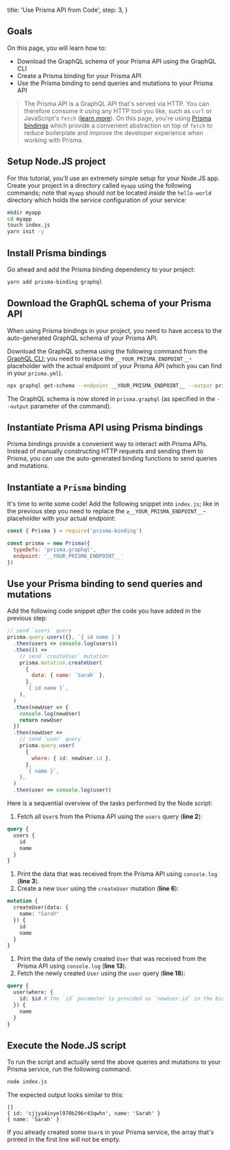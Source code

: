 
  title: 'Use Prisma API from Code',
  step: 3,
}

## Goals

On this page, you will learn how to:

- Download the GraphQL schema of your Prisma API using the GraphQL CLI
- Create a Prisma binding for your Prisma API
- Use the Prisma binding to send queries and mutations to your Prisma API

> The Prisma API is a GraphQL API that's served via HTTP. You can therefore consume it using any HTTP tool you like, such as `curl` or JavaScript's `fetch` ([learn more](nms2)). On this page, you're using [Prisma bindings](wer1) which provide a convenient abstraction on top of `fetch` to reduce boilerplate and improve the developer experience when working with Prisma. 

## Setup Node.JS project

For this tutorial, you'll use an extremely simple setup for your Node.JS app. Create your project in a directory called `myapp` using the following commands; note that `myapp` should _not_ be located _inside_ the `hello-world` directory which holds the service configuration of your service:

```bash copy
mkdir myapp
cd myapp
touch index.js
yarn init -y
```

## Install Prisma bindings

Go ahead and add the Prisma binding dependency to your project:

```bash copy
yarn add prisma-binding graphql
```

## Download the GraphQL schema of your Prisma API

When using Prisma bindings in your project, you need to have access to the auto-generated GraphQL schema of your Prisma API. 

Download the GraphQL schema using the following command from the [GraphQL CLI](https://github.com/graphql-cli/graphql-cli); you need to replace the `__YOUR_PRISMA_ENDPOINT__`-placeholder with the actual endpoint of your Prisma API (which you can find in your `prisma.yml`).

```bash copy
npx graphql get-schema --endpoint __YOUR_PRISMA_ENDPOINT__ --output prisma.graphql --no-all
```

The GraphQL schema is now stored in `prisma.graphql` (as specified in the `--output` parameter of the command).

## Instantiate Prisma API using Prisma bindings

Prisma bindings provide a convenient way to interact with Prisma APIs. Instead of manually constructing HTTP requests and sending them to Prisma, you can use the auto-generated binding functions to send queries and mutations.

## Instantiate a `Prisma` binding

It's time to write some code! Add the following snippet into `index.js`; like in the previous step you need to replace the `≥__YOUR_PRISMA_ENDPOINT__`-placeholder with your actual endpoint:

```js copy
const { Prisma } = require('prisma-binding')

const prisma = new Prisma({
  typeDefs: 'prisma.graphql',
  endpoint: '__YOUR_PRISMA_ENDPOINT__'
})
```

## Use your Prisma binding to send queries and mutations

Add the following code snippet _after_ the code you have added in the previous step:

```js copy
// send `users` query
prisma.query.users({}, `{ id name }`)
  .then(users => console.log(users))
  .then(() =>
    // send `createUser` mutation
    prisma.mutation.createUser(
      {
        data: { name: `Sarah` },
      },
      `{ id name }`,
    ),
  )
  .then(newUser => {
    console.log(newUser)
    return newUser
  })
  .then(newUser =>
    // send `user` query
    prisma.query.user(
      {
        where: { id: newUser.id },
      },
      `{ name }`,
    ),
  )
  .then(user => console.log(user))
```

<Collapse title="What does the code do?">

Here is a sequential overview of the tasks performed by the Node script:

1. Fetch all `User`s from the Prisma API using the `users` query (**line 2**):

  ```graphql
  query {
    users {
      id
      name
    }
  }
  ```

1. Print the data that was received from the Prisma API using `console.log` (**line 3**). 
1. Create a new `User` using the `createUser` mutation (**line 6**):

  ```graphql
  mutation {
    createUser(data: {
      name: "Sarah"
    }) {
      id
      name
    }
  }
  ```

1. Print the data of the newly created `User` that was received from the Prisma API using `console.log` (**line 13**).
1. Fetch the newly created `User` using the `user` query (**line 18**):

  ```graphql
  query {
    user(where: {
      id: $id # the `id` parameter is provided as `newUser.id` in the binding function
    }) {
      name
    }
  }
  ```


</Collapse>

## Execute the Node.JS script

To run the script and actually send the above queries and mutations to your Prisma service, run the following command:

```bash copy
node index.js
```

The expected output looks similar to this:

```
[]
{ id: 'cjjya4inyel970b296r43qwhn', name: 'Sarah' }
{ name: 'Sarah' }
```

If you already created some `User`s in your Prisma service, the array that's printed in the first line will not be empty.